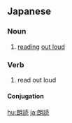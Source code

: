==Japanese==
{{ja-kanjitab|ろう|どく|yomi=on}}

===Noun===
{{ja-noun|ろうどく|kyu=朗讀}}

# [[reading]] [[out loud]]
#: {{ja-usex|『銀河鉄道の夜』の'''朗読'''|『^ぎんが ^てつどう の ^よる』の '''ろうどく'''|a '''reading''' of ''Night on the Galactic Railroad''}}

===Verb===
{{ja-verb-suru|tr=trans|ろうどく|kyu=朗讀}}

# read out loud

====Conjugation====
{{ja-suru|ろうどく}}

[[hu:朗読]]
[[ja:朗読]]